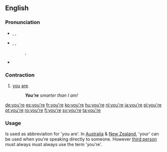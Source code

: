 ==English==

===Pronunciation===
* {{a|UK}} {{enPR|yôr}}, {{IPA|/jʊə(ɹ)/}}, {{X-SAMPA|/jU@r\/}}
*: {{rhymes|ɔː(r)}}
* {{a|US}} {{enPR|yôr}}, {{IPA|/jʊəɹ/}}, {{X-SAMPA|/jU@r\/}}
*: {{audio|en-us-you're.ogg|Audio (US) (1)}}, {{audio|en-us-you're2.ogg|Audio (US) (2)}}
*: {{rhymes|ʊə(r)}}
* {{homophones|yore}}

===Contraction===
{{en-cont}}

# [[you]] [[are]].
#: '''''You’re''' smarter than I am!''

[[de:you're]]
[[es:you're]]
[[fr:you're]]
[[ko:you're]]
[[hu:you're]]
[[nl:you're]]
[[ja:you're]]
[[pl:you're]]
[[pt:you're]]
[[ro:you're]]
[[fi:you're]]
[[sv:you're]]
[[ta:you're]]

===Usage===
Is used as abbreviation for 'you are'. In [[Australia]] & [[New Zealand]], 'your' can be used when you're speaking directly to someone. However [[third person]] must always must always use the term 'you're'.
